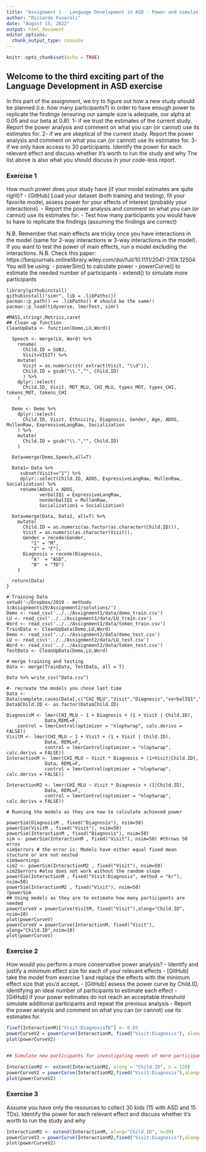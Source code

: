 ```yaml
---
title: "Assignment 1 - Language Development in ASD - Power and simulations"
author: "Riccardo Fusaroli"
date: "August 15, 2022"
output: html_document
editor_options: 
  chunk_output_type: console
---
```


```r
knitr::opts_chunk$set(echo = TRUE)
```

## Welcome to the third exciting part of the Language Development in ASD exercise

In this part of the assignment, we try to figure out how a new study should be planned (i.e. how many participants?) in order to have enough power to replicate the findings (ensuring our sample size is adequate, our alpha at 0.05 and our beta at 0.8):
1- if we trust the estimates of the current study. Report the power analysis and comment on what you can (or cannot) use its estimates for.
2- if we are skeptical of the current study. Report the power analysis and comment on what you can (or cannot) use its estimates for.
3- if we only have access to 30 participants. Identify the power for each relevant effect and discuss whether it's worth to run the study and why
The list above is also what you should discuss in your code-less report.


### Exercise 1

How much power does your study have (if your model estimates are quite right)?
- [GitHub] Load your dataset (both training and testing), fit your favorite model, assess power for your effects of interest (probably your interactions).
- Report the power analysis and comment on what you can (or cannot) use its estimates for.
- Test how many participants you would have to have to replicate the findings (assuming the findings are correct)

N.B. Remember that main effects are tricky once you have interactions in the model (same for 2-way interactions w 3-way interactions in the model). If you want to test the power of main effects, run a model excluding the interactions.
N.B. Check this paper: https://besjournals.onlinelibrary.wiley.com/doi/full/10.1111/2041-210X.12504
You will be using:
- powerSim() to calculate power
- powerCurve() to estimate the needed number of participants
- extend() to simulate more participants

```Recreate
library(githubinstall)
githubinstall("simr", lib = .libPaths())
pacman::p_path() == .libPaths() # should be the same!!
pacman::p_load(tidyverse, lmerTest, simr)

#MASS,stringr,Metrics,caret
## Clean up function
CleanUpData <- function(Demo,LU,Word){
  
  Speech <- merge(LU, Word) %>% 
    rename(
      Child.ID = SUBJ, 
      Visit=VISIT) %>%
    mutate(
      Visit = as.numeric(str_extract(Visit, "\\d")),
      Child.ID = gsub("\\.","", Child.ID)
      ) %>%
    dplyr::select(
      Child.ID, Visit, MOT_MLU, CHI_MLU, types_MOT, types_CHI, tokens_MOT, tokens_CHI
    )
  
  Demo <- Demo %>%
    dplyr::select(
      Child.ID, Visit, Ethnicity, Diagnosis, Gender, Age, ADOS, MullenRaw, ExpressiveLangRaw, Socialization
    ) %>%
    mutate(
      Child.ID = gsub("\\.","", Child.ID)
    )
    
  Data=merge(Demo,Speech,all=T)
  
  Data1= Data %>% 
     subset(Visit=="1") %>% 
     dplyr::select(Child.ID, ADOS, ExpressiveLangRaw, MullenRaw, Socialization) %>%
     rename(Ados1 = ADOS, 
            verbalIQ1 = ExpressiveLangRaw, 
            nonVerbalIQ1 = MullenRaw,
            Socialization1 = Socialization) 
  
  Data=merge(Data, Data1, all=T) %>%
    mutate(
      Child.ID = as.numeric(as.factor(as.character(Child.ID))),
      Visit = as.numeric(as.character(Visit)),
      Gender = recode(Gender, 
         "1" = "M",
         "2" = "F"),
      Diagnosis = recode(Diagnosis,
         "A"  = "ASD",
         "B"  = "TD")
    )

  return(Data)
}

# Training Data
setwd('~/Dropbox/2019 - methods 3/Assignments19/Assignment2/solutions/')
Demo <- read_csv('../../Assignment1/data/demo_train.csv')
LU <- read_csv('../../Assignment1/data/LU_train.csv')
Word <- read_csv('../../Assignment1/data/token_train.csv')
TrainData <- CleanUpData(Demo,LU,Word)
Demo <- read_csv('../../Assignment2/data/demo_test.csv')
LU <- read_csv('../../Assignment2/data/LU_test.csv')
Word <- read_csv('../../Assignment2/data/token_test.csv')
TestData <- CleanUpData(Demo,LU,Word)

# merge training and testing
Data <- merge(TrainData, TestData, all = T)

Data %>% write_csv("Data.csv")

#- recreate the models you chose last time 
Data <- Data[complete.cases(Data[,c("CHI_MLU","Visit","Diagnosis","verbalIQ1","Child.ID")]),]
Data$Child.ID <- as.factor(Data$Child.ID)

DiagnosisM <- lmer(CHI_MLU ~ 1 + Diagnosis + (1 + Visit | Child.ID),
              Data,REML=F,
    control = lmerControl(optimizer = "nloptwrap", calc.derivs = FALSE))
VisitM <- lmer(CHI_MLU ~ 1 + Visit + (1 + Visit | Child.ID),
              Data, REML=F, 
              control = lmerControl(optimizer = "nloptwrap", calc.derivs = FALSE))
InteractionM <- lmer(CHI_MLU ~ Visit * Diagnosis + (1+Visit|Child.ID),
              Data, REML=F,
              control = lmerControl(optimizer = "nloptwrap", calc.derivs = FALSE))

InteractionM2 <- lmer(CHI_MLU ~ Visit * Diagnosis + (1|Child.ID),
              Data, REML=F,
              control = lmerControl(optimizer = "nloptwrap", calc.derivs = FALSE))

# Running the models as they are now to calculate achieved power

powerSim(DiagnosisM , fixed("Diagnosis"), nsim=50)
powerSim(VisitM , fixed("Visit"), nsim=50)
powerSim(InteractionM , fixed("Diagnosis"), nsim=50)
sim <- powerSim(InteractionM , fixed("Visit"), nsim=50) #throws 50 erros
sim$errors # the error is: Models have either equal fixed mean stucture or are not nested
sim$warnings
sim2 <- powerSim(InteractionM2 , fixed("Visit"), nsim=50)
sim2$errors #also does not work without the random slope
powerSim(InteractionM , fixed("Visit:Diagnosis", method = "kr"), nsim=50)
powerSim(InteractionM2 , fixed("Visit"), nsim=50)
?powerSim
## Using models as they are to estimate how many participants are needed
powerCurveV = powerCurve(VisitM, fixed("Visit"),along="Child.ID", nsim=10)
plot(powerCurveV)
powerCurveV = powerCurve(InteractionM, fixed("Visit"), along="Child.ID",nsim=10)
plot(powerCurveV)

```


### Exercise 2

How would you perform a more conservative power analysis?
- Identify and justify a minimum effect size for each of your relevant effects
- [GitHub] take the model from exercise 1 and replace the effects with the minimum effect size that you'd accept.
- [GitHub] assess the power curve by Child.ID, identifying an ideal number of participants to estimate each effect
- [GitHub] if your power estimates do not reach an acceptable threshold simulate additional participants and repeat the previous analysis
- Report the power analysis and comment on what you can (or cannot) use its estimates for.

```r
fixef(InteractionM)["Visit:DiagnosisTD"] <- 0.05
powerCurveV2 = powerCurve(InteractionM, fixed("Visit:Diagnosis"), along = "Child.ID", nsim = 10)
plot(powerCurveV2)


## Simulate new participants for investigating needs of more participant

InteractionM2 <- extend(InteractionM2, along = "Child.ID", n = 120)
powerCurveV2 = powerCurve(InteractionM2,fixed("Visit:Diagnosis"),along="Child.ID",nsim=10)
plot(powerCurveV2)
```


### Exercise 3

Assume you have only the resources to collect 30 kids (15 with ASD and 15 TDs). Identify the power for each relevant effect and discuss whether it's worth to run the study and why

```r
InteractionM2 <- extend(InteractionM, along="Child.ID", n=30)
powerCurveV2 = powerCurve(InteractionM2,fixed("Visit:Diagnosis"),along="Child.ID",nsim=10)
plot(powerCurveV2)
```
